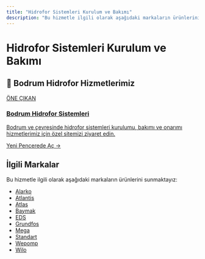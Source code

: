 ```yaml
---
title: "Hidrofor Sistemleri Kurulum ve Bakımı"
description: "Bu hizmetle ilgili olarak aşağıdaki markaların ürünlerini sunmaktayız:"
---
```


# Hidrofor Sistemleri Kurulum ve Bakımı

## 🌟 Bodrum Hidrofor Hizmetlerimiz

<a href="https://bodrum-hidrofor.gul-tekinmuhendislik.com" target="_blank" rel="noopener noreferrer" class="link-card featured">
  <div class="link-card-content">
    <span class="badge">ÖNE ÇIKAN</span>
    <h3>Bodrum Hidrofor Sistemleri</h3>
    <p>Bodrum ve çevresinde hidrofor sistemleri kurulumu, bakımı ve onarımı hizmetlerimiz için özel sitemizi ziyaret edin.</p>
    <span class="link-card-cta">Yeni Pencerede Aç →</span>
  </div>
</a>

## İlgili Markalar

Bu hizmetle ilgili olarak aşağıdaki markaların ürünlerini sunmaktayız:

*   [Alarko](/markalar/alarko)
*   [Atlantis](/markalar/atlantis)
*   [Atlas](/markalar/atlas)
*   [Baymak](/markalar/baymak)
*   [EDS](/markalar/eds)
*   [Grundfos](/markalar/grundfos)
*   [Mega](/markalar/mega)
*   [Standart](/markalar/standart)
*   [Wepomp](/markalar/wepomp)
*   [Wilo](/markalar/wilo)